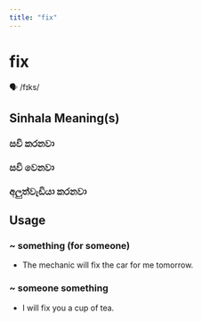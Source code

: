 ```yaml
---
title: "fix"
---
```


# fix

🗣️ /fɪks/

## Sinhala Meaning(s)

### සවි කරනවා
### සවි වෙනවා
### අලුත්වැඩියා කරනවා

## Usage

### ~ something (for someone)

- The mechanic will fix the car for me tomorrow.


### ~ someone something

- I will fix you a cup of tea.

